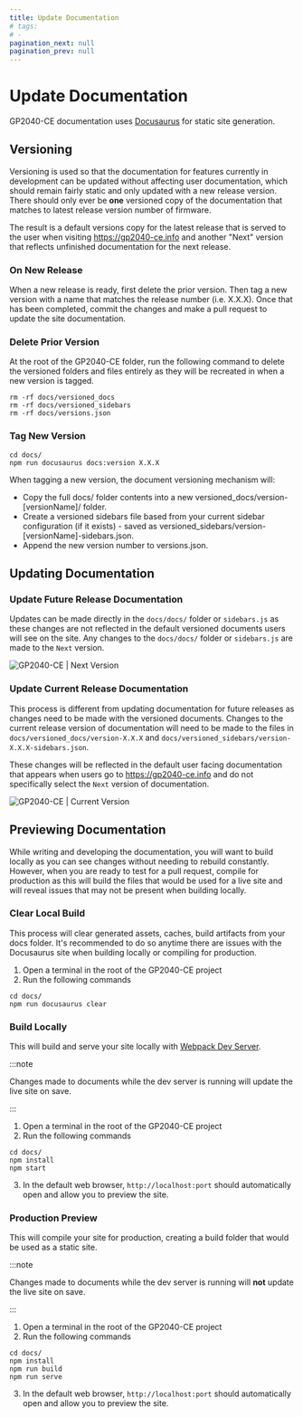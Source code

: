 ```yaml
---
title: Update Documentation
# tags:
# - 
pagination_next: null
pagination_prev: null
---
```


# Update Documentation

GP2040-CE documentation uses [Docusaurus](https://docusaurus.io/) for static site generation.

## Versioning

Versioning is used so that the documentation for features currently in development can be updated without affecting user documentation, which should remain fairly static and only updated with a new release version. There should only ever be **one** versioned copy of the documentation that matches to latest release version number of firmware.

The result is a default versions copy for the latest release that is served to the user when visiting https://gp2040-ce.info and another "Next" version that reflects unfinished documentation for the next release.

### On New Release

When a new release is ready, first delete the prior version. Then tag a new version with a name that matches the release number (i.e. X.X.X). Once that has been completed, commit the changes and make a pull request to update the site documentation.

### Delete Prior Version

At the root of the GP2040-CE folder, run the following command to delete the versioned folders and files entirely as they will be recreated in when a new version is tagged.

```shell
rm -rf docs/versioned_docs
rm -rf docs/versioned_sidebars
rm -rf docs/versions.json
```

### Tag New Version

```shell
cd docs/
npm run docusaurus docs:version X.X.X
```

When tagging a new version, the document versioning mechanism will:

- Copy the full docs/ folder contents into a new versioned_docs/version-[versionName]/ folder.
- Create a versioned sidebars file based from your current sidebar configuration (if it exists) - saved as versioned_sidebars/version-[versionName]-sidebars.json.
- Append the new version number to versions.json.

## Updating Documentation

### Update Future Release Documentation

Updates can be made directly in the `docs/docs/` folder or `sidebars.js` as these changes are not reflected in the default versioned documents users will see on the site. Any changes to the `docs/docs/` folder or `sidebars.js` are made to the `Next` version.

![GP2040-CE | Next Version](../assets/images/gpc-documentation-next-version.png)

### Update Current Release Documentation

This process is different from updating documentation for future releases as changes need to be made with the versioned documents. Changes to the current release version of documentation will need to be made to the files in `docs/versioned_docs/version-X.X.X` and `docs/versioned_sidebars/version-X.X.X-sidebars.json`.

These changes will be reflected in the default user facing documentation that appears when users go to https://gp2040-ce.info and do not specifically select the `Next` version of documentation.

![GP2040-CE | Current Version](../assets/images/gpc-documentation-current-version.png)

## Previewing Documentation

While writing and developing the documentation, you will want to build locally as you can see changes without needing to rebuild constantly. However, when you are ready to test for a pull request, compile for production as this will build the files that would be used for a live site and will reveal issues that may not be present when building locally.

### Clear Local Build

This process will clear generated assets, caches, build artifacts from your docs folder. It's recommended to do so anytime there are issues with the Docusaurus site when building locally or compiling for production.

1. Open a terminal in the root of the GP2040-CE project
2. Run the following commands

  ```shell
  cd docs/
  npm run docusaurus clear
  ```

### Build Locally

This will build and serve your site locally with [Webpack Dev Server](https://webpack.js.org/configuration/dev-server/).

:::note

Changes made to documents while the dev server is running will update the live site on save.

:::

1. Open a terminal in the root of the GP2040-CE project
2. Run the following commands

  ```shell
  cd docs/
  npm install 
  npm start
  ```

3. In the default web browser, `http://localhost:port` should automatically open and allow you to preview the site.

### Production Preview

This will compile your site for production, creating a build folder that would be used as a static site.

:::note

Changes made to documents while the dev server is running will **not** update the live site on save.

:::

1. Open a terminal in the root of the GP2040-CE project
2. Run the following commands

  ```shell
  cd docs/
  npm install
  npm run build
  npm run serve
  ```

3. In the default web browser, `http://localhost:port` should automatically open and allow you to preview the site.